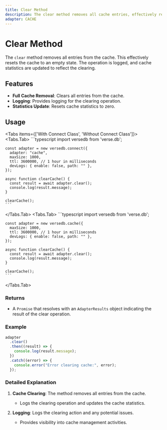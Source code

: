 ```yaml
---
title: Clear Method
description: The clear method removes all cache entries, effectively resetting the cache. It logs the clearing operation and updates cache statistics.
adapter: CACHE
---
```



# Clear Method

The `clear` method removes all entries from the cache. This effectively resets the cache to an empty state. The operation is logged, and cache statistics are updated to reflect the clearing.

## Features

- **Full Cache Removal**: Clears all entries from the cache.
- **Logging**: Provides logging for the clearing operation.
- **Statistics Update**: Resets cache statistics to zero.

## Usage

<Tabs items={['With Connect Class', 'Without Connect Class']}>
  <Tabs.Tab>
    ```typescript
    import versedb from 'verse.db';

    const adapter = new versedb.connect({
      adapter: "cache",
      maxSize: 1000,
      ttl: 3600000, // 1 hour in milliseconds
      devLogs: { enable: false, path: "" },
    });

    async function clearCache() {
      const result = await adapter.clear();
      console.log(result.message);
    }

    clearCache();
    ```

  </Tabs.Tab>
  <Tabs.Tab>
    ```typescript
    import versedb from 'verse.db';

    const adapter = new versedb.cache({
      maxSize: 1000,
      ttl: 3600000, // 1 hour in milliseconds
      devLogs: { enable: false, path: "" },
    });

    async function clearCache() {
      const result = await adapter.clear();
      console.log(result.message);
    }

    clearCache();
    ```

  </Tabs.Tab>
</Tabs>

### Returns

- A `Promise` that resolves with an `AdapterResults` object indicating the result of the clear operation.

### Example

```typescript
adapter
  .clear()
  .then((result) => {
    console.log(result.message);
  })
  .catch((error) => {
    console.error("Error clearing cache:", error);
  });
```

### Detailed Explanation

1. **Cache Clearing**: The method removes all entries from the cache.
   - Logs the clearing operation and updates the cache statistics.

2. **Logging**: Logs the clearing action and any potential issues.
   - Provides visibility into cache management activities.